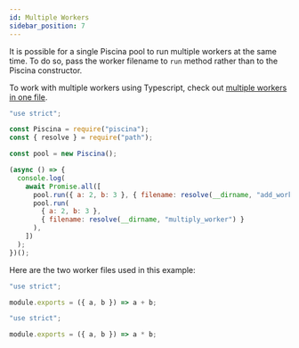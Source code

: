 ```yaml
---
id: Multiple Workers
sidebar_position: 7
---
```



It is possible for a single Piscina pool to run multiple workers at the same time. To do so, pass the worker filename to `run` method rather than to the Piscina constructor.

To work with multiple workers using Typescript, check out [multiple workers in one file](./multiple-workers-one-file.mdx).

```javascript title="index.js"
"use strict";

const Piscina = require("piscina");
const { resolve } = require("path");

const pool = new Piscina();

(async () => {
  console.log(
    await Promise.all([
      pool.run({ a: 2, b: 3 }, { filename: resolve(__dirname, "add_worker") }),
      pool.run(
        { a: 2, b: 3 },
        { filename: resolve(__dirname, "multiply_worker") }
      ),
    ])
  );
})();
```

Here are the two worker files used in this example:

```javascript title="add_worker.js"
"use strict";

module.exports = ({ a, b }) => a + b;
```

```javascript title="multiply_worker.js"
"use strict";

module.exports = ({ a, b }) => a * b;
```
